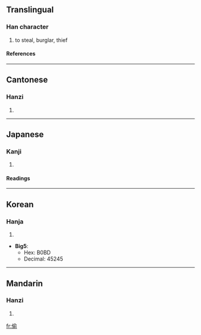 {{see|偸}}

==Translingual==
===Han character===
{{Han char|rn=9|rad=人|as=09|sn=11|four=2822<sub>1</sub>|canj=人人一弓 (OOMN)}}
# to steal, burglar, thief
====References====
{{Han ref|kx=0112.030|dj=0239.020|hdz=10193.020|uh=5077|ud=20599}}
----
==Cantonese==
===Hanzi===
{{yue-hanzi|jyut=|y=tau1}}
# {{defn|Cantonese}}
----
==Japanese==
===Kanji===
{{ja-kanji|grade=|rs=人09}}
# {{defn|Japanese}}
====Readings====
{{ja-readings|on=[[ちゅう]] (chū), [[とう]] (tō)|kun=[[ぬすむ]] (nusumu)}}
----
==Korean==
===Hanja===
{{ko-hanja|hangeul=투|rv=tu|mr=t'u}}
# {{defn|Korean}}

* '''Big5''':
** Hex: B0BD
** Decimal: 45245
----
==Mandarin==
===Hanzi===
{{cmn-hanzi|pin=[[tōu]] ([[tou1]])|wg=t'ou<sup>1</sup>}}
# {{defn|Mandarin}}

[[fr:偷]]
